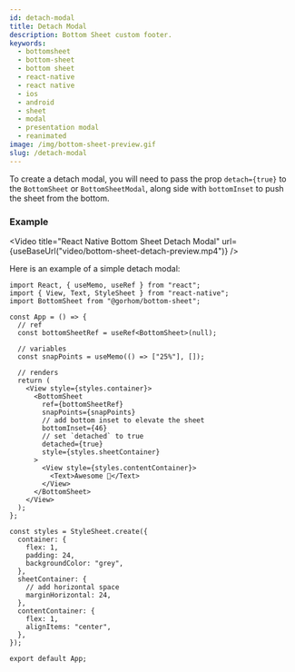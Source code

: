 ```yaml
---
id: detach-modal
title: Detach Modal
description: Bottom Sheet custom footer.
keywords:
  - bottomsheet
  - bottom-sheet
  - bottom sheet
  - react-native
  - react native
  - ios
  - android
  - sheet
  - modal
  - presentation modal
  - reanimated
image: /img/bottom-sheet-preview.gif
slug: /detach-modal
---
```


To create a detach modal, you will need to pass the prop `detach={true}` to the `BottomSheet` or `BottomSheetModal`, along side with `bottomInset` to push the sheet from the bottom.

### Example


<Video
  title="React Native Bottom Sheet Detach Modal"
  url={useBaseUrl("video/bottom-sheet-detach-preview.mp4")}
/>

Here is an example of a simple detach modal:

```tsx
import React, { useMemo, useRef } from "react";
import { View, Text, StyleSheet } from "react-native";
import BottomSheet from "@gorhom/bottom-sheet";

const App = () => {
  // ref
  const bottomSheetRef = useRef<BottomSheet>(null);

  // variables
  const snapPoints = useMemo(() => ["25%"], []);

  // renders
  return (
    <View style={styles.container}>
      <BottomSheet
        ref={bottomSheetRef}
        snapPoints={snapPoints}
        // add bottom inset to elevate the sheet
        bottomInset={46}
        // set `detached` to true
        detached={true}
        style={styles.sheetContainer}
      >
        <View style={styles.contentContainer}>
          <Text>Awesome 🎉</Text>
        </View>
      </BottomSheet>
    </View>
  );
};

const styles = StyleSheet.create({
  container: {
    flex: 1,
    padding: 24,
    backgroundColor: "grey",
  },
  sheetContainer: {
    // add horizontal space
    marginHorizontal: 24,
  },
  contentContainer: {
    flex: 1,
    alignItems: "center",
  },
});

export default App;
```

